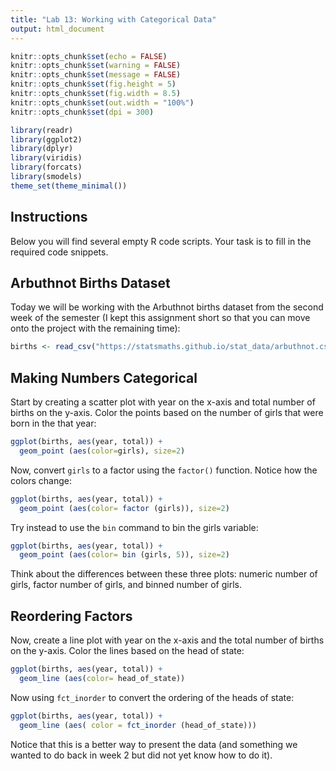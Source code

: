 ```yaml
---
title: "Lab 13: Working with Categorical Data"
output: html_document
---
```


```r
knitr::opts_chunk$set(echo = FALSE)
knitr::opts_chunk$set(warning = FALSE)
knitr::opts_chunk$set(message = FALSE)
knitr::opts_chunk$set(fig.height = 5)
knitr::opts_chunk$set(fig.width = 8.5)
knitr::opts_chunk$set(out.width = "100%")
knitr::opts_chunk$set(dpi = 300)

library(readr)
library(ggplot2)
library(dplyr)
library(viridis)
library(forcats)
library(smodels)
theme_set(theme_minimal())
```

## Instructions

Below you will find several empty R code scripts.
Your task is to fill in the required code snippets.

## Arbuthnot Births Dataset

Today we will be working with the Arbuthnot births dataset from the second week
of the semester (I kept this assignment short so that you can move onto the
project with the remaining time):

```r
births <- read_csv("https://statsmaths.github.io/stat_data/arbuthnot.csv")
```

## Making Numbers Categorical

Start by creating a scatter plot with year on the x-axis and total number 
of births on the y-axis. Color the points based on the number of girls that
were born in the that year:

```r
ggplot(births, aes(year, total)) +
  geom_point (aes(color=girls), size=2)


```

Now, convert `girls` to a factor using the `factor()` function. Notice how
the colors change:

```r
ggplot(births, aes(year, total)) +
  geom_point (aes(color= factor (girls)), size=2)

```

Try instead to use the `bin` command to bin the girls variable:

```r

ggplot(births, aes(year, total)) +
  geom_point (aes(color= bin (girls, 5)), size=2)

```

Think about the differences between these three plots: numeric number of girls,
factor number of girls, and binned number of girls.

## Reordering Factors

Now, create a line plot with year on the x-axis and the total number of births
on the y-axis. Color the lines based on the head of state:

```r

ggplot(births, aes(year, total)) +
  geom_line (aes(color= head_of_state))

```

Now using `fct_inorder` to convert the ordering of the heads of state:

```r

ggplot(births, aes(year, total)) +
  geom_line (aes( color = fct_inorder (head_of_state)))

```

Notice that this is a better way to present the data (and something we
wanted to do back in week 2 but did not yet know how to do it).






